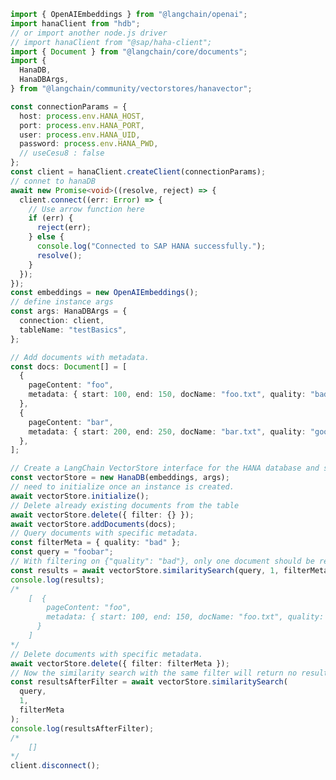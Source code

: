 ```typescript
import { OpenAIEmbeddings } from "@langchain/openai";
import hanaClient from "hdb";
// or import another node.js driver
// import hanaClient from "@sap/haha-client";
import { Document } from "@langchain/core/documents";
import {
  HanaDB,
  HanaDBArgs,
} from "@langchain/community/vectorstores/hanavector";

const connectionParams = {
  host: process.env.HANA_HOST,
  port: process.env.HANA_PORT,
  user: process.env.HANA_UID,
  password: process.env.HANA_PWD,
  // useCesu8 : false
};
const client = hanaClient.createClient(connectionParams);
// connet to hanaDB
await new Promise<void>((resolve, reject) => {
  client.connect((err: Error) => {
    // Use arrow function here
    if (err) {
      reject(err);
    } else {
      console.log("Connected to SAP HANA successfully.");
      resolve();
    }
  });
});
const embeddings = new OpenAIEmbeddings();
// define instance args
const args: HanaDBArgs = {
  connection: client,
  tableName: "testBasics",
};

// Add documents with metadata.
const docs: Document[] = [
  {
    pageContent: "foo",
    metadata: { start: 100, end: 150, docName: "foo.txt", quality: "bad" },
  },
  {
    pageContent: "bar",
    metadata: { start: 200, end: 250, docName: "bar.txt", quality: "good" },
  },
];

// Create a LangChain VectorStore interface for the HANA database and specify the table (collection) to use in args.
const vectorStore = new HanaDB(embeddings, args);
// need to initialize once an instance is created.
await vectorStore.initialize();
// Delete already existing documents from the table
await vectorStore.delete({ filter: {} });
await vectorStore.addDocuments(docs);
// Query documents with specific metadata.
const filterMeta = { quality: "bad" };
const query = "foobar";
// With filtering on {"quality": "bad"}, only one document should be returned
const results = await vectorStore.similaritySearch(query, 1, filterMeta);
console.log(results);
/*
    [  {
        pageContent: "foo",
        metadata: { start: 100, end: 150, docName: "foo.txt", quality: "bad" }
      }
    ]
*/
// Delete documents with specific metadata.
await vectorStore.delete({ filter: filterMeta });
// Now the similarity search with the same filter will return no results
const resultsAfterFilter = await vectorStore.similaritySearch(
  query,
  1,
  filterMeta
);
console.log(resultsAfterFilter);
/*
    []
*/
client.disconnect();
```